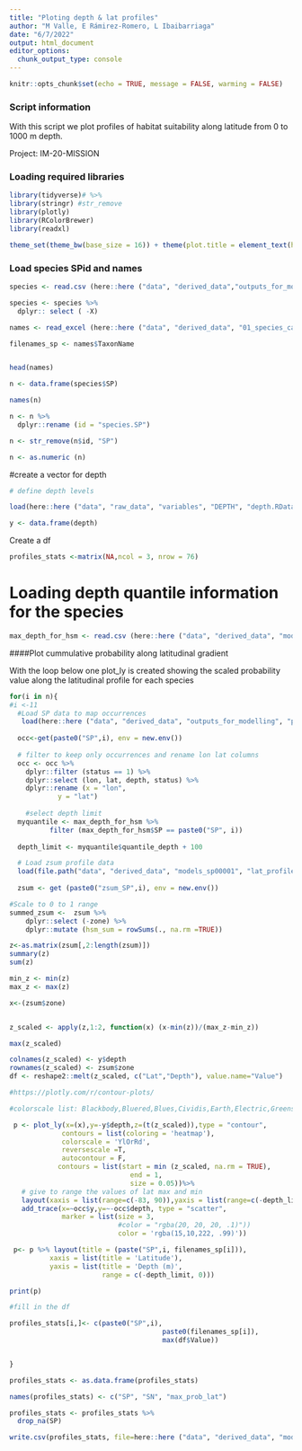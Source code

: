 ```yaml
---
title: "Ploting depth & lat profiles"
author: "M Valle, E Rámirez-Romero, L Ibaibarriaga"
date: "6/7/2022"
output: html_document
editor_options: 
  chunk_output_type: console
---
```


```r
knitr::opts_chunk$set(echo = TRUE, message = FALSE, warming = FALSE)
```

### Script information

With this script we plot profiles of habitat suitability along latitude from 0 to 1000 m depth. 

Project: IM-20-MISSION

### Loading required libraries
```r
library(tidyverse)# %>%
library(stringr) #str_remove
library(plotly)
library(RColorBrewer)
library(readxl)

theme_set(theme_bw(base_size = 16)) + theme(plot.title = element_text(hjust = 0.5))
```

### Load species SPid and names
```r
species <- read.csv (here::here ("data", "derived_data","outputs_for_modelling", "species_for_modelling.csv"),  sep = ",")

species <- species %>% 
  dplyr:: select ( -X) 

names <- read_excel (here::here ("data", "derived_data", "01_species_catches", "fish_and_tuna_long_list_75_Atlantic.xlsx"))

filenames_sp <- names$TaxonName


head(names)

n <- data.frame(species$SP)

names(n)

n <- n %>% 
  dplyr::rename (id = "species.SP")

n <- str_remove(n$id, "SP")

n <- as.numeric (n)

```

#create a vector for depth
```r
# define depth levels

load(here::here ("data", "raw_data", "variables", "DEPTH", "depth.RData"))

y <- data.frame(depth)
```

Create a df
```r
profiles_stats <-matrix(NA,ncol = 3, nrow = 76)
```

# Loading depth quantile information for the species
```r

max_depth_for_hsm <- read.csv (here::here ("data", "derived_data", "models_sp00001", "max_depth_for_hsm_quantile.csv"),  sep = ",")
```

####Plot cummulative probability along latitudinal gradient

With the loop below one plot_ly is created showing the scaled probability value along the latitudinal profile for each species
```r
for(i in n){
#i <-11  
  #Load SP data to map occurrences
   load(here::here ("data", "derived_data", "outputs_for_modelling", "pa_environment", paste0("SP",i,".Rdata")))
  
  occ<-get(paste0("SP",i), env = new.env())
  
  # filter to keep only occurrences and rename lon lat columns
  occ <- occ %>% 
    dplyr::filter (status == 1) %>% 
    dplyr::select (lon, lat, depth, status) %>% 
    dplyr::rename (x = "lon", 
            y = "lat")
  
    #select depth limit 
  myquantile <- max_depth_for_hsm %>% 
          filter (max_depth_for_hsm$SP == paste0("SP", i))
  
  depth_limit <- myquantile$quantile_depth + 100

  # Load zsum profile data
  load(file.path("data", "derived_data", "models_sp00001", "lat_profiles", "sum_cumulative_prob", paste0("z_prob_sum_SP",i, ".RData")))
  
  zsum <- get (paste0("zsum_SP",i), env = new.env())

#Scale to 0 to 1 range  
summed_zsum <-  zsum %>% 
    dplyr::select (-zone) %>% 
    dplyr::mutate (hsm_sum = rowSums(., na.rm =TRUE))  

z<-as.matrix(zsum[,2:length(zsum)])
summary(z)
sum(z)

min_z <- min(z)
max_z <- max(z)

x<-(zsum$zone)


z_scaled <- apply(z,1:2, function(x) (x-min(z))/(max_z-min_z))

max(z_scaled)

colnames(z_scaled) <- y$depth
rownames(z_scaled) <- zsum$zone
df <- reshape2::melt(z_scaled, c("Lat","Depth"), value.name="Value")

#https://plotly.com/r/contour-plots/

#colorscale list: Blackbody,Bluered,Blues,Cividis,Earth,Electric,Greens,Greys,Hot,Jet,Picnic,Portland,Rainbow,RdBu,Reds,Viridis,YlGnBu,YlOrRd.

 p <- plot_ly(x=(x),y=-y$depth,z=(t(z_scaled)),type = "contour",
             contours = list(coloring = 'heatmap'),
             colorscale = 'YlOrRd',
             reversescale =T,
             autocontour = F,
            contours = list(start = min (z_scaled, na.rm = TRUE),
                              end = 1,
                              size = 0.05))%>%
   # give to range the values of lat max and min
   layout(xaxis = list(range=c(-83, 90)),yaxis = list(range=c(-depth_limit,0)))%>%
   add_trace(x=~occ$y,y=~-occ$depth, type = "scatter",
             marker = list(size = 3,
                           #color = "rgba(20, 20, 20, .1)"))
                           color = 'rgba(15,10,222, .99)'))

 p<- p %>% layout(title = (paste("SP",i, filenames_sp[i])),
          xaxis = list(title = 'Latitude'),
          yaxis = list(title = 'Depth (m)',
                       range = c(-depth_limit, 0)))

print(p)

#fill in the df

profiles_stats[i,]<- c(paste0("SP",i),
                                      paste0(filenames_sp[i]),
                                      max(df$Value))


}

profiles_stats <- as.data.frame(profiles_stats)

names(profiles_stats) <- c("SP", "SN", "max_prob_lat")

profiles_stats <- profiles_stats %>% 
  drop_na(SP)

write.csv(profiles_stats, file=here::here ("data", "derived_data", "models_sp00001", "lat_profiles", "profiles_stats.csv"))

```



